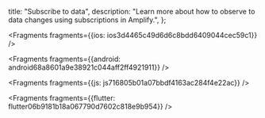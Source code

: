   title: "Subscribe to data",
  description: "Learn more about how to observe to data changes using subscriptions in Amplify.",
};






<Fragments fragments={{ios: ios3d4465c49d6d6c8bdd6409044cec59c1}} />



<Fragments fragments={{android: android68a8601a9e38921c044aff2ff4921911}} />



<Fragments fragments={{js: js716805b01a07bbdf4163ac284f4e22ac}} />



<Fragments fragments={{flutter: flutter06b9181b18a067790d7602c818e9b954}} />

